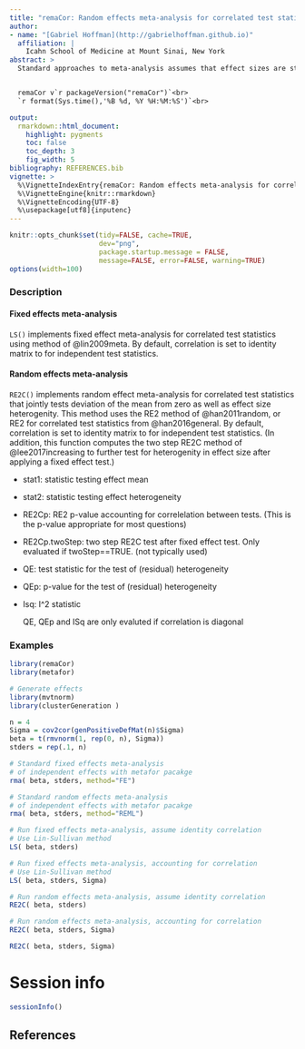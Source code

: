 ```yaml
---
title: "remaCor: Random effects meta-analysis for correlated test statistics"
author:
- name: "[Gabriel Hoffman](http://gabrielhoffman.github.io)"
  affiliation: | 
    Icahn School of Medicine at Mount Sinai, New York
abstract: > 
  Standard approaches to meta-analysis assumes that effect sizes are statistically independent.  Here we provide methods for fixed and random effects meta-analysis when the correlation between effect sizes are known.


  remaCor v`r packageVersion("remaCor")`<br> 
  `r format(Sys.time(),'%B %d, %Y %H:%M:%S')`<br>  

output:
  rmarkdown::html_document:
    highlight: pygments
    toc: false
    toc_depth: 3
    fig_width: 5
bibliography: REFERENCES.bib
vignette: >
  %\VignetteIndexEntry{remaCor: Random effects meta-analysis for correlated test statistics}
  %\VignetteEngine{knitr::rmarkdown}
  %\VignetteEncoding{UTF-8}
  %\usepackage[utf8]{inputenc}
---
```


<!---
cd /Users/gabrielhoffman/workspace/repos
R
library('knitr')
rmarkdown::render('remaCor/vignettes/remaCor.Rmd')
# scp remaCor/vignettes/remaCor.html sklar1:/sc/orga/work/hoffmg01/software/remaCor
--->

```r
knitr::opts_chunk$set(tidy=FALSE, cache=TRUE,
                      dev="png",
                      package.startup.message = FALSE,
                      message=FALSE, error=FALSE, warning=TRUE)
options(width=100)
```	


### Description
#### Fixed effects meta-analysis

`LS()` implements fixed effect meta-analysis for correlated test statistics using method of @lin2009meta.  By default, correlation is set to identity matrix to for independent test statistics.  

#### Random effects  meta-analysis

`RE2C()` implements random effect meta-analysis for correlated test statistics that jointly tests deviation of the mean from zero as well as effect size heterogenity.  This method uses the RE2 method of @han2011random, or RE2 for correlated test statistics from @han2016general.   By default, correlation is set to identity matrix to for independent test statistics.  (In addition, this function computes the two step RE2C method of @lee2017increasing to further test for heterogenity in effect size after applying a fixed effect test.)


  * stat1: statistic testing effect mean

  * stat2: statistic testing effect heterogeneity

  * RE2Cp: RE2 p-value accounting for correlelation between tests. (This is the p-value appropriate for most questions)

  * RE2Cp.twoStep: two step RE2C test after fixed effect test.
            Only evaluated if twoStep==TRUE.  (not typically used)

  * QE: test statistic for the test of (residual) heterogeneity

  * QEp: p-value for the test of (residual) heterogeneity

  * Isq: I^2 statistic

    QE, QEp and ISq are only evaluted if correlation is diagonal



### Examples
```r
library(remaCor)
library(metafor)

# Generate effects
library(mvtnorm)
library(clusterGeneration )

n = 4
Sigma = cov2cor(genPositiveDefMat(n)$Sigma)
beta = t(rmvnorm(1, rep(0, n), Sigma))
stders = rep(.1, n)

# Standard fixed effects meta-analysis
# of independent effects with metafor pacakge
rma( beta, stders, method="FE")

# Standard random effects meta-analysis
# of independent effects with metafor pacakge
rma( beta, stders, method="REML")

# Run fixed effects meta-analysis, assume identity correlation  
# Use Lin-Sullivan method
LS( beta, stders)

# Run fixed effects meta-analysis, accounting for correlation  
# Use Lin-Sullivan method
LS( beta, stders, Sigma)

# Run random effects meta-analysis, assume identity correlation  
RE2C( beta, stders)

# Run random effects meta-analysis, accounting for correlation 
RE2C( beta, stders, Sigma)
```

```r
RE2C( beta, stders, Sigma)
```





# Session info
```r
sessionInfo()
```

## References
